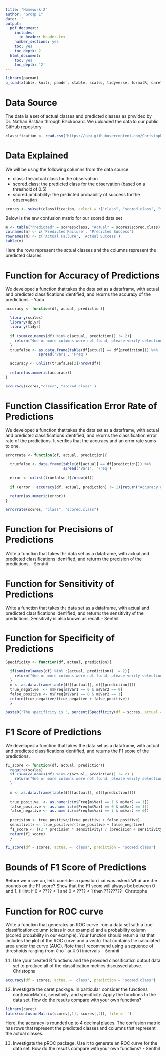 ```yaml
---
title: "Homework 2"
author: "Group 1"
date: ''
output:
  pdf_document:
    includes:
      in_header: header.tex
    number_sections: yes
    toc: yes
    toc_depth: 2
  html_document:
    toc: yes
    toc_depth: '2'
---
```


\begin{center}
\bigskip
\bigskip
\bigskip
Prepared for:\\
\medskip
Dr. Nathan Bastian\\
\smallskip
City University of New York, School of Professional Studies - Data 621\\
\bigskip
Prepared by:\\
\medskip
Group 1\\ 
\medskip
Senthil Dhanapal\\ 
\smallskip
Yadu Chittampalli\\
\smallskip
Christophe Hunt\\  

\end{center}

```r
library(pacman)
p_load(xtable, knitr, pander, xtable, scales, tidyverse, formatR, caret, Hmisc)
```


# Data Source 

The data is a set of actual classes and predicted classes as provided by Dr. Nathan Bastian through Blackboard. We uploaded the data to our public GitHub repository. 

```r
classification <- read.csv("https://raw.githubusercontent.com/ChristopheHunt/DATA-621-Group-1/master/Homework%202/classification-output-data.csv")
```

# Data Explained

We will be using the following columns from the data source: 

* class: the actual class for the observation
* scored.class: the predicted class for the observation (based on a threshold of 0.5)
* scored.probability: the predicted probability of success for the observation

```r
scores <- subset(classification, select = c("class", "scored.class", "scored.probability"))
```

Below is the raw confusion matrix for our scored data set

```r
m <- table("Predicted" = scores$class, "Actual" = scores$scored.class)
colnames(m) <- c('Predicted Failure', "Predicted Success")
rownames(m) <- c('Actual Failure', 'Actual Success')
kable(m)
```

Here the rows represent the actual classes and the columns represent the predicted classes.

# Function for Accuracy of Predictions 

We developed a function that takes the data set as a dataframe, with actual and predicted classifications identified, and returns the accuracy of the predictions. - Yadu 

```r
accuracy <- function(df, actual, prediction){
  
  library(scales)
  library(dplyr)
  library(tidyr)
  
  if (sum(colnames(df) %in% c(actual, prediction)) != 2){
    return("One or more columns were not found, please verify selections")
  }
  truefalse <- as.data.frame(table(df[actual] == df[prediction])) %>% 
               spread('Var1', 'Freq')
  
  accuracy <- unlist(truefalse[2]/nrow(df))
  
  return(as.numeric(accuracy))
}

accuracy(scores,"class", "scored.class" )
```

# Function Classification Error Rate of Predictions 

We developed a function that takes the data set as a dataframe, with actual and predicted classifications identified,
and returns the classification error rate of the predictions. It verifies that the accuracy and an error rate sums to one. 

```r
errorrate <- function(df, actual, prediction){
  
  truefalse <- data.frame(table(df[actual] == df[prediction])) %>% 
                          spread('Var1', 'Freq')
  
  error <- unlist(truefalse[1]/nrow(df))
  
  if (error + accuracy(df, actual, prediction) != 1){return("Accuracy and Error Rate does not sum to 1")}
  
  return(as.numeric(error))
}

errorrate(scores, "class", "scored.class")
```

# Function for Precisions of Predictions

Write a function that takes the data set as a dataframe, with actual and predicted classifications identified,
and returns the precision of the predictions. - Senthil

# Function for Sensitivity of Predictions

Write a function that takes the data set as a dataframe, with actual and predicted classifications identified,
and returns the sensitivity of the predictions. Sensitivity is also known as recall. - Senthil

# Function for Specificity of Predictions 

```r
Specificity <- function(df, actual, prediction){
  
  if(sum(colnames(df) %in% c(actual, prediction)) != 2){ 
    return("One or more columns were not found, please verify selections")
  }
  m <- as.data.frame(table(df[[actual]], df[[prediction]]))
  true_negative  <- m$Freq[m$Var1 == 0 & m$Var2 == 0]
  false_positive <- m$Freq[m$Var1 == 0 & m$Var2 == 1]
  return(true_negative/(true_negative + false_positive))
  }

paste0("The specificity is ", percent(Specificity(df = scores, actual = 'class', prediction = 'scored.class')))

```


# F1 Score of Predictions 

We developed a function that takes the data set as a dataframe, with actual and predicted classifications identified,
and returns the F1 score of the predictions. 

```r
f1_score <- function(df, actual, prediction){
  require(scales)
  if (sum(colnames(df) %in% c(actual, prediction)) != 2) {
    return("One or more columns were not found, please verify selections")
  }
  
  m <- as.data.frame(table(df[[actual]], df[[prediction]])) 
  
  true_positive  <- as.numeric(m$Freq[m$Var1 == 1 & m$Var2 == 1])
  false_positive <- as.numeric(m$Freq[m$Var1 == 0 & m$Var2 == 1])
  false_negative <- as.numeric(m$Freq[m$Var1 == 1 & m$Var2 == 0])
  
  precision <- true_positive/(true_positive + false_positive)
  sensitivity <- true_positive/(true_positive + false_negative)
  f1_score <- ((2 * precision * sensitivity) / (precision + sensitivity))
  return(f1_score)
  }

f1_score(df = scores, actual = 'class', prediction = 'scored.class')

```




# Bounds of F1 Score of Predictions 

Before we move on, let's consider a question that was asked: What are the bounds on the F1 score? Show
that the F1 score will always be between 0 and 1. (Hint: If 0 < ???? < 1 and 0 < ???? < 1 then ????????- Christophe

# Function for ROC curve 

Write a function that generates an ROC curve from a data set with a true classification column (class in our
example) and a probability column (scored.probability in our example). Your function should return a list
that includes the plot of the ROC curve and a vector that contains the calculated area under the curve
(AUC). Note that I recommend using a sequence of thresholds ranging from 0 to 1 at 0.01 intervals. - Senthil

11. Use your created R functions and the provided classification output data set to produce all of the
classification metrics discussed above. - Christophe

```r
accuracy(df = scores, actual = 'class', prediction = 'scored.class')
```


12. Investigate the caret package. In particular, consider the functions confusionMatrix, sensitivity, and
specificity. Apply the functions to the data set. How do the results compare with your own functions? 

```r
library(caret)
latex(confusionMatrix(scores[,1], scores[,2]), file = '')
```

Here, the accuracy is rounded up to 4 decimal places. The confusion matrix has rows that represent the predicted classes and columns that represent the actual classes. 

13. Investigate the pROC package. Use it to generate an ROC curve for the data set. How do the results
compare with your own functions? - Senthil 
